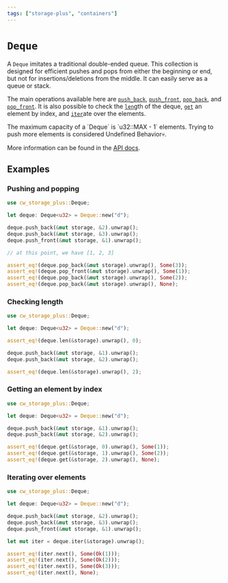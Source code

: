 ```yaml
---
tags: ["storage-plus", "containers"]
---
```



# `Deque`

A `Deque` imitates a traditional double-ended queue. This collection is designed
for efficient pushes and pops from either the beginning or end, but not for
insertions/deletions from the middle. It can easily serve as a queue or stack.

The main operations available here are [`push_back`], [`push_front`],
[`pop_back`], and [`pop_front`]. It is also possible to check the [`len`]gth of
the deque, [`get`] an element by index, and [`iter`]ate over the elements.

[`push_back`]:
  https://docs.rs/cw-storage-plus/latest/cw_storage_plus/struct.Deque.html#method.push_back
[`push_front`]:
  https://docs.rs/cw-storage-plus/latest/cw_storage_plus/struct.Deque.html#method.push_front
[`pop_back`]:
  https://docs.rs/cw-storage-plus/latest/cw_storage_plus/struct.Deque.html#method.pop_back
[`pop_front`]:
  https://docs.rs/cw-storage-plus/latest/cw_storage_plus/struct.Deque.html#method.pop_front
[`len`]:
  https://docs.rs/cw-storage-plus/latest/cw_storage_plus/struct.Deque.html#method.len
[`get`]:
  https://docs.rs/cw-storage-plus/latest/cw_storage_plus/struct.Deque.html#method.get
[`iter`]:
  https://docs.rs/cw-storage-plus/latest/cw_storage_plus/struct.Deque.html#method.iter

<Callout type="warning">
  The maximum capacity of a `Deque` is `u32::MAX - 1` elements. Trying to push
  more elements is considered Undefined Behavior💀.
</Callout>

More information can be found in the
[API docs](https://docs.rs/cw-storage-plus/latest/cw_storage_plus/struct.Deque.html).

## Examples

### Pushing and popping

```rust template="storage"
use cw_storage_plus::Deque;

let deque: Deque<u32> = Deque::new("d");

deque.push_back(&mut storage, &2).unwrap();
deque.push_back(&mut storage, &3).unwrap();
deque.push_front(&mut storage, &1).unwrap();

// at this point, we have [1, 2, 3]

assert_eq!(deque.pop_back(&mut storage).unwrap(), Some(3));
assert_eq!(deque.pop_front(&mut storage).unwrap(), Some(1));
assert_eq!(deque.pop_back(&mut storage).unwrap(), Some(2));
assert_eq!(deque.pop_back(&mut storage).unwrap(), None);
```

### Checking length

```rust template="storage"
use cw_storage_plus::Deque;

let deque: Deque<u32> = Deque::new("d");

assert_eq!(deque.len(&storage).unwrap(), 0);

deque.push_back(&mut storage, &1).unwrap();
deque.push_back(&mut storage, &2).unwrap();

assert_eq!(deque.len(&storage).unwrap(), 2);
```

### Getting an element by index

```rust template="storage"
use cw_storage_plus::Deque;

let deque: Deque<u32> = Deque::new("d");

deque.push_back(&mut storage, &1).unwrap();
deque.push_back(&mut storage, &2).unwrap();

assert_eq!(deque.get(&storage, 0).unwrap(), Some(1));
assert_eq!(deque.get(&storage, 1).unwrap(), Some(2));
assert_eq!(deque.get(&storage, 2).unwrap(), None);
```

### Iterating over elements

```rust template="storage"
use cw_storage_plus::Deque;

let deque: Deque<u32> = Deque::new("d");

deque.push_back(&mut storage, &2).unwrap();
deque.push_back(&mut storage, &3).unwrap();
deque.push_front(&mut storage, &1).unwrap();

let mut iter = deque.iter(&storage).unwrap();

assert_eq!(iter.next(), Some(Ok(1)));
assert_eq!(iter.next(), Some(Ok(2)));
assert_eq!(iter.next(), Some(Ok(3)));
assert_eq!(iter.next(), None);
```
